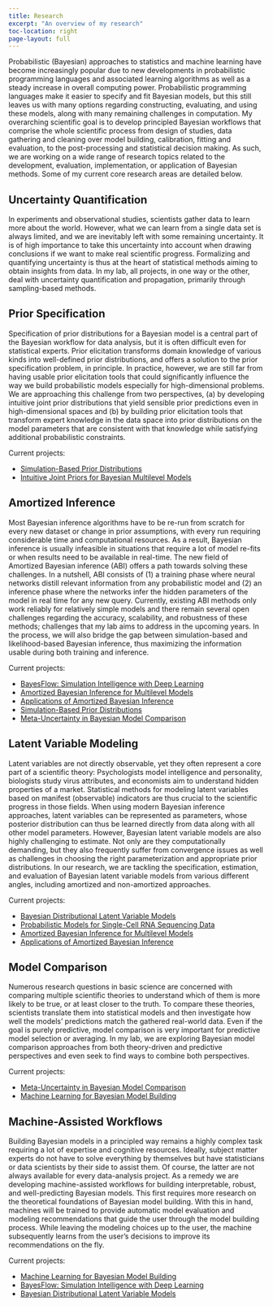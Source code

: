 ```yaml
---
title: Research
excerpt: "An overview of my research"
toc-location: right
page-layout: full
---
```


Probabilistic (Bayesian) approaches to statistics and machine learning have
become increasingly popular due to new developments in probabilistic programming
languages and associated learning algorithms as well as a steady increase in
overall computing power. Probabilistic programming languages make it easier to
specify and fit Bayesian models, but this still leaves us with many options
regarding constructing, evaluating, and using these models, along with many
remaining challenges in computation. My overarching scientific goal is to
develop principled Bayesian workflows that comprise the whole scientific process
from design of studies, data gathering and cleaning over model building,
calibration, fitting and evaluation, to the post-processing and statistical
decision making. As such, we are working on a wide range of research topics
related to the development, evaluation, implementation, or application of
Bayesian methods. Some of my current core research areas are detailed below.

## Uncertainty Quantification {#uncertainty-quantification}

In experiments and observational studies, scientists gather data to learn more
about the world. However, what we can learn from a single data set is always
limited, and we are inevitably left with some remaining uncertainty. It is of
high importance to take this uncertainty into account when drawing conclusions
if we want to make real scientific progress. Formalizing and quantifying
uncertainty is thus at the heart of statistical methods aiming to obtain
insights from data. In my lab, all projects, in one way or the other, deal with
uncertainty quantification and propagation, primarily through sampling-based
methods.

## Prior Specification {#prior-specification}

Specification of prior distributions for a Bayesian model is a central part of
the Bayesian workflow for data analysis, but it is often difficult even for
statistical experts. Prior elicitation transforms domain knowledge of various
kinds into well-defined prior distributions, and offers a solution to the prior
specification problem, in principle. In practice, however, we are still far from
having usable prior elicitation tools that could significantly influence the way
we build probabilistic models especially for high-dimensional problems. We are
approaching this challenge from two perspectives, (a) by developing intuitive
joint prior distributions that yield sensible prior predictions even in
high-dimensional spaces and (b) by building prior elicitation tools that
transform expert knowledge in the data space into prior distributions on the
model parameters that are consistent with that knowledge while satisfying
additional probabilistic constraints.

Current projects:

- [Simulation-Based Prior Distributions](../projects#sbpriors)
- [Intuitive Joint Priors for Bayesian Multilevel Models](../projects#joint-priors-mlms)


## Amortized Inference {#abi}

Most Bayesian inference algorithms have to be
re-run from scratch for every new dataset or change in prior assumptions,
with every run requiring considerable time and computational resources. 
As a result, Bayesian inference is
usually infeasible in situations that require a lot of model re-fits or when
results need to be available in real-time. The new field of Amortized Bayesian
inference (ABI) offers a path towards solving these challenges. In a nutshell, 
ABI consists of (1) a training phase where neural networks distill relevant
information from any probabilistic model and (2) an inference phase where the
networks infer the hidden parameters of the model in real time for any new
query. Currently, existing ABI methods only work reliably for relatively simple
models and there remain several open challenges regarding the accuracy,
scalability, and robustness of these methods; challenges that my lab aims to
address in the upcoming years. In the process, we will also bridge the
gap between simulation-based and likelihood-based Bayesian inference, thus
maximizing the information usable during both training and inference.

Current projects:

- [BayesFlow: Simulation Intelligence with Deep Learning](../projects#bayesflow-software)
- [Amortized Bayesian Inference for Multilevel Models](../projects#amortized-mlms)
- [Applications of Amortized Bayesian Inference](../projects#abi-applications)
- [Simulation-Based Prior Distributions](../projects#sbpriors)
- [Meta-Uncertainty in Bayesian Model Comparison](../projects#mu-bmb)

## Latent Variable Modeling {#lvm}

Latent variables are not directly observable, yet they often represent a core
part of a scientific theory: Psychologists model intelligence and personality,
biologists study virus attributes, and economists aim to understand hidden
properties of a market. Statistical methods for modeling latent variables based
on manifest (observable) indicators are thus crucial to the scientific progress
in those fields. When using modern Bayesian inference approaches, latent
variables can be represented as parameters, whose posterior distribution can
thus be learned directly from data along with all other model parameters.
However, Bayesian latent variable models are also highly challenging to
estimate. Not only are they computationally demanding, but they also frequently
suffer from convergence issues as well as challenges in choosing the right
parameterization and appropriate prior distributions. In our research, we are
tackling the specification, estimation, and evaluation of Bayesian latent
variable models from various different angles, including amortized and
non-amortized approaches.

Current projects:

- [Bayesian Distributional Latent Variable Models](../projects#bdlvms)
- [Probabilistic Models for Single-Cell RNA Sequencing Data](../projects#scrna-models)
- [Amortized Bayesian Inference for Multilevel Models](../projects#amortized-mlms)
- [Applications of Amortized Bayesian Inference](../projects#abi-applications)


## Model Comparison {#model-comparison}

Numerous research questions in basic science are concerned with comparing
multiple scientific theories to understand which of them is more likely to be
true, or at least closer to the truth. To compare these theories, scientists
translate them into statistical models and then investigate how well the models'
predictions match the gathered real-world data. Even if the goal is purely
predictive, model comparison is very important for predictive model selection or
averaging. In my lab, we are exploring Bayesian model comparison approaches from
both theory-driven and predictive perspectives and even seek to find ways to
combine both perspectives.

Current projects:

- [Meta-Uncertainty in Bayesian Model Comparison](../projects#mu-bmb)
- [Machine Learning for Bayesian Model Building](../projects#ml4bmb)


## Machine-Assisted Workflows {#machine-workflow}

Building Bayesian models in a principled way remains a highly complex task
requiring a lot of expertise and cognitive resources. Ideally, subject matter
experts do not have to solve everything by themselves but have statisticians or
data scientists by their side to assist them. Of course, the latter are not
always available for every data-analysis project. As a remedy we are developing
machine-assisted workflows for building interpretable, robust, and
well-predicting Bayesian models. This first requires more research on the
theoretical foundations of Bayesian model building. With this in hand, machines
will be trained to provide automatic model evaluation and modeling
recommendations that guide the user through the model building process. While
leaving the modeling choices up to the user, the machine subsequently learns
from the user's decisions to improve its recommendations on the fly.

Current projects:

- [Machine Learning for Bayesian Model Building](../projects#ml4bmb)
- [BayesFlow: Simulation Intelligence with Deep Learning](../projects#bayesflow-software)
- [Bayesian Distributional Latent Variable Models](../projects#bdlvms)
